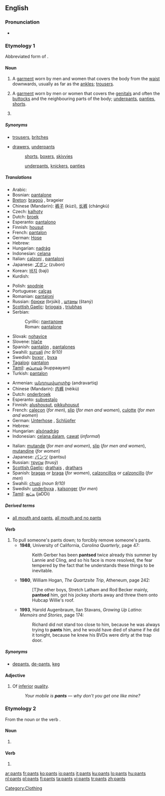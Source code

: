 {{wikipedia|pants}}
==English==

===Pronunciation===
*{{audio|en-us-pants.ogg|Audio (US)}}

===Etymology 1===
Abbreviated form of {{term|pantaloons}}.

====Noun====
{{infl|en|noun|plural}}

# {{context|US|Canada|Australia|pluralia tantum}}  A [[garment]] worn by men and women that covers the body from the [[waist]] downwards, usually as far as the [[ankle]]s; [[trousers]].
# {{context|UK|pluralia tantum}} A [[garment]] worn by men or women that covers the [[genitals]] and often the [[buttocks]] and the neighbouring parts of the body; [[underpants]], [[panties]], [[shorts]].
# {{context|fashion industry}} {{plural of|[[pant]]}}

=====Synonyms=====
* {{sense|garment that covers the body from the waist downwards}} [[trousers]], [[britches]]
* {{sense|garment that covers the genitals}} [[drawers]], [[underpants]]
*: {{qualifier|for men}} [[shorts]], [[boxers]], [[skivvies]]
*: {{qualifier|for women}} [[underpants]], [[knickers]], [[panties]]

=====Translations=====
{{trans-top|garment covering the body from the waist downwards}}
*Arabic: {{Arab|[[بنطلون]]}} {{IPAchar|(banʈalōn)}} {{m}}
*Bosnian: [[pantalone#Bosnian|pantalone]] {{f|p}}
*[[Breton]]: [[bragoù]] {{m}}, brageier {{p}}
*Chinese (Mandarin): [[裤子]] (kùzi), [[长裤]] (chángkù)
*Czech: [[kalhoty]] {{f|p}}
*Dutch: [[broek]] {{f|s}}
*Esperanto: [[pantalono]] {{s}}
*Finnish: [[housut]] {{p}}
*French: [[pantalon]] {{m|s}}
*German: [[Hose#German|Hose]] {{f|s}}
*Hebrew: {{he-translation|מכנסיים|mikhnasáyim}} {{m|p}}
*Hungarian: [[nadrág]]
*Indonesian: [[celana]]
*Italian: [[calzoni]] {{f|p}}, [[pantaloni]] {{m|p}}
*Japanese: [[ズボン]] (zubon)
*Korean: [[바지]] (baji)
*Kurdish: {{KUchar|[[پانتۆڵ]]}}
{{trans-mid}}
*Polish: [[spodnie]] {{p}}
*Portuguese: [[calças]] {{f|p}}
*Romanian: [[pantalon]]i
*Russian: [[брюки]] (brjúki) {{f|p}}, [[штаны]] (štaný) {{m|p}}
*[[Scottish Gaelic]]: [[briogais]] {{f}}, [[triubhas]] {{m}}
*Serbian:
*:Cyrillic: [[панталоне#Serbian|панталоне]] {{f|p}}
*:Roman: [[pantalone#Serbian|pantalone]] {{f|p}}
*Slovak: [[nohavice#Slovak|nohavice]] {{f|p}}
*Slovene: [[hlače]] {{f|p}}
*Spanish: [[pantalón]] {{m|s}}, [[pantalones]] {{m|p}}
*Swahili: [[suruali]] ''(nc 9/10)''
*Swedish: [[byxor]] {{c|p}}, [[byxa]] {{c|s}}
*[[Tagalog]]: [[pantalon]]
*[[Tamil]]: [[குப்பாயம்]] (kuppaayam)
*Turkish: [[pantalon]] {{s}}
{{trans-bottom}}

{{trans-top|garment covering the genitals}}
*Armenian: [[անդրավարտիք]] (andravartiq)
*Chinese (Mandarin): [[内裤]] (nèikù)
*Dutch: [[onderbroek]]
*Esperanto: [[subvestaĵo]]
*Finnish: [[alushousut]], [[pikkuhousut]]
*French: [[caleçon]] {{m}} (''for men''), [[slip#French|slip]] {{m}} (''for men and women''), [[culotte]] {{f}} (''for men and women'')
*German: [[Unterhose]] {{f}}, [[Schlüpfer]] {{m}}
*Hebrew: {{he-translation|תחתונים|takhtoním}} {{m|p}}
*Hungarian: [[alsónadrág]]
*Indonesian: [[celana dalam]], [[cawat]] (''informal'')
{{trans-mid}}
*Italian: [[mutande]] {{f|p}} (''for men and women''), [[slip#Italian|slip]] {{m}} (''for men and women''), [[mutandine]] {{f|p}} (''for women'')
*Japanese: [[パンツ]] (pantsu)
*Russian: [[трусы]] (trusý) {{m|p}}
*[[Scottish Gaelic]]: [[drathais]] {{f}}, [[drathars]] {{f}}
*Spanish: [[bragas]] {{f|p}} or [[braga]] {{f|s}} (''for women''), [[calzoncillos]] {{m|p}} or [[calzoncillo]] {{m|s}} (''for men'')
*Swahili: [[chupi]] ''(noun 9/10)''
*Swedish: [[underbyxa]] {{c}}, [[kalsonger]] (''for men'')
*[[Tamil]]: [[ஜட்டி]] (jaDDi)
{{trans-bottom}}

=====Derived terms=====
*[[all mouth and pants]], [[all mouth and no pants]]

====Verb====
{{en-verb|pants|es}}

# To pull someone's pants down; to forcibly remove someone's pants.
#* '''1948''', University of California, ''Carolina Quarterly'', page 47:
#*: Keith Gerber has been '''pantsed''' twice already this summer by Lannie and Cling, and so his face is more resolved, the fear tempered by the fact that he understands these things to be inevitable.
#* '''1980''', William Hogan, ''The Quartzsite Trip'', Atheneum, page 242:
#*: [T]he other boys, Stretch Latham and Rod Becker mainly, '''pantsed''' him, got his jockey shorts away and threw them onto Hubcap Willie's roof.
#* '''1993''', Harold Augenbraum, Ilan Stavans, ''Growing Up Latino: Memoirs and Stories'', page 174:
#*: Richard did not stand too close to him, because he was always trying to '''pants''' him, and he would have died of shame if he did it tonight, because he knew his BVDs were dirty at the trap door.

=====Synonyms=====
* {{sense|to pull someone's pants down}} [[depants]], [[de-pants]], {{qualifier|British}} [[keg]]

====Adjective====
{{en-adj}}

# {{context|UK|slang}} Of [[inferior]] [[quality]].
#:''Your mobile is '''pants''' &mdash; why don't you get one like mine?''

===Etymology 2===
From the noun {{term|pant}} or the verb {{term|pant|to pant}}.

====Noun====
{{infl|en|plural|singular|pant}}

# {{plural of|[[pant]]}}

====Verb====
{{infl|en|third-person singular form|infinitive|pant}}

# {{third-person singular of|[[pant]]}}

[[Category:Clothing]]

[[ar:pants]]
[[fr:pants]]
[[ko:pants]]
[[io:pants]]
[[it:pants]]
[[ku:pants]]
[[lo:pants]]
[[hu:pants]]
[[nl:pants]]
[[pl:pants]]
[[fi:pants]]
[[ta:pants]]
[[vi:pants]]
[[tr:pants]]
[[zh:pants]]